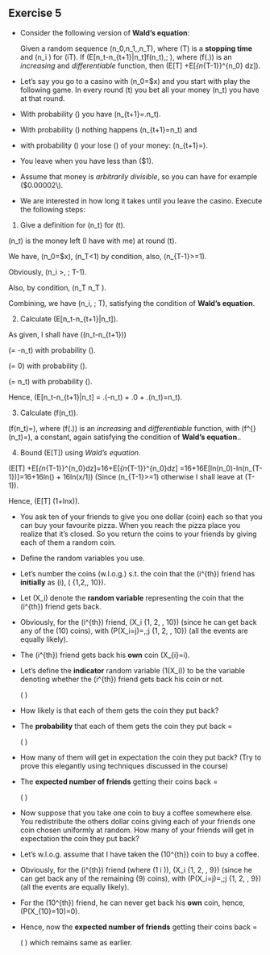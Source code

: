 Exercise 5
----------

* Consider the following version of **Wald's equation**: 

  Given a random sequence \(n_0,n_1,\ldots,n_T\), where \(T\) is a **stopping time** and \(n_i \geq \frac{1}{2}\) for \(i\leq T\). If \(E[n_t-n_{t+1}|n_t]\geq f(n_t),\; \forall{t}\), where \(f(.)\) is an *increasing* and *differentiable* function, then \(E[T] \leq \frac{1}{2f(\frac{1}{2})}+E[\int_{n_{T-1}}^{n_0} \frac{1}{f(z)} dz]\).

* Let's say you go to a casino with \(n_0=\$x\) and you start with play the following game. In every round \(t\) you bet all your money \(n_t\) you have at that round.

* With probability \(\frac{1}{2}\) you have \(n_{t+1}=\frac{9}{8}.n_t\). 
* With probability \(\frac{1}{4}\) nothing happens \(n_{t+1}=n_t\) and 
* with probability \(\frac{1}{4}\) your lose \(\frac{1}{2}\) of your money: \(n_{t+1}=\frac{n_t}{2}\). 

* You leave when you have less than \(\$1\).

* Assume that money is *arbitrarily divisible*, so you can have for example \(\$0.00002\\).

* We are interested in how long it takes until you leave the casino. Execute the following steps:

1. Give a definition for \(n_t\) for \(t\in \aleph\).

  \(n_t\) is the money left (I have with me) at round \(t\).
  
  We have, \(n_0=\$x\), \(n_T<1\) by condition, also, \(n_{T-1}>=1\). 
  
  Obviously, \(n_i \geq 1>\frac{1}{2}, \; \forall{i} \leq T-1\).
  
  Also, by condition, \(n_T \geq \frac{n_{T-1}}{2} \geq 1 \Rightarrow n_T \geq \frac{1}{2}\).
  
  Combining, we have \(n_i\geq\frac{1}{2}, \; \forall{i} \leq T\), satisfying the condition of **Wald's equation**. 

2. Calculate \(E[n_t-n_{t+1}|n_t]\).

  As given, I shall have \((n_t-n_{t+1})\)
  
  \(= -\frac{1}{8}n_t\) with probability \(\frac{1}{2}\).
  
  \(= 0\) with probability \(\frac{1}{4}\).
  
  \(= \frac{1}{2}n_t\) with probability \(\frac{1}{4}\).
  
  Hence, \(E[n_t-n_{t+1}|n_t] = \frac{1}{2}.(-\frac{1}{8}n_t) + \frac{1}{4}.0 + \frac{1}{4}.(\frac{1}{2}n_t)=\frac{1}{16}n_t\).

3. Calculate \(f(n_t)\).

  \(f(n_t)=\frac{n_t}{16}\), where \(f(.)\) is an *increasing* and *differentiable* function, with \(f^{\prime}(n_t)=\frac{1}{16}\), a constant, 
  again satisfying the condition of **Wald's equation**..

4. Bound \(E[T]\) using *Wald's equation*.

  \(E[T] \leq \frac{1}{2f(\frac{1}{2})}+E[\int_{n_{T-1}}^{n_0}\frac{1}{f(z)}dz]=16+E[\int_{n_{T-1}}^{n_0}\frac{16}{z}dz]
  =16+16E[ln(n_0)-ln(n_{T-1})]=16+16ln(\frac{n_0}{n_{T-1}}) \leq 16 + 16ln(x/1)\) (Since \(n_{T-1}>=1\) otherwise I shall leave at \(T-1\)).
  
  Hence, \(E[T] \leq 16(1+lnx)\).

* You ask ten of your friends to give you one dollar (coin) each so that you can buy your favourite pizza. When you reach the pizza place you 
  realize that it's closed. So you return the coins to your friends by giving each of them a random coin.

* Define the random variables you use.

+ Let's number the coins (w.l.o.g.) s.t. the coin that the \(i^{th}\) friend has **initially** as \(i\), \(\forall{i} \in \{1,2,\ldots, 10\}\).
+ Let \(X_i\) denote the **random variable** representing the coin that the \(i^{th}\) friend gets back. 
+ Obviously, for the \(i^{th}\) friend, \(X_i \in \{1, 2, \ldots, 10\}\) (since he can get back any of the \(10\) coins), with 
 \(P(X_i=j)=\frac{1}{10},\;j \in \{1, 2, \ldots, 10\}\) (all the events are equally likely).
+ The \(i^{th}\) friend gets back his **own** coin \(\Leftrightarrow X_{i}=i\).
+ Let's define the **indicator** random variable \(1(X_i)\) to be the variable denoting whether the \(i^{th}\) friend gets back his coin or not.
  
  \(
  \begin{align*}
  1(X_i) &= 1, \; \mbox{  if}\;\; X_i = i \\
         &=0,  \; \mbox{  otherwise}
  \end{align*}
  \)

* How likely is that each of them gets the coin they put back?

+ The **probability** that each of them gets the coin they put back = 

  \(
    \begin{align*}
    &P(\cap_{i=1}^{10} 1(X_i)=1)\\
    &=P(1(X_1)=1).P(1(X_2)=1|1(X_1)=1).P(1(X_3)=1|1(X_1)=1\wedge 1(X_2)=1)\ldots P(1(X_{10})=1|1(X_1)=1\wedge 1(X_2)=1 \wedge \ldots 1(X_9)=1)\\
    &=\frac{1}{10}.\frac{1}{9}.\frac{1}{8} \ldots \frac{1}{1} \\
    &=\frac{1}{10!}
    \end{align*}
  \) 
  
* How many of them will get in expectation the coin they put back? (Try to prove this elegantly using techniques discussed in the course)

+ The **expected number of friends** getting their coins back = 

  \(
    \begin{align*}
    &E[\sum_{i=1}^{10} 1(X_i)] \\
    &=\sum_{i=1}^{10} E[1(X_i)] \mbox{    (by linearity of expectation)} \\
    &=\sum_{i=1}^{10} P(X_i=i) \\
    &=\sum_{i=1}^{10} \frac{1}{10} \mbox{     (all the 10 values are equally likely)} \\ 
    &=1
    \end{align*}
  \)
  
* Now suppose that you take one coin to buy a coffee somewhere else. You redistribute the others dollar coins giving each of your friends one 
  coin chosen uniformly at random. How many of your friends will get in expectation the coin they put back?
  
+ Let's w.l.o.g. assume that I have taken the \(10^{th}\) coin to buy a coffee. 
+ Obviously, for the \(i^{th}\) friend (where \(1 \leq i \geq 9\)), \(X_i \in \{1, 2, \ldots, 9\}\) (since he can get back any of the remaining 
  \(9\) coins), with \(P(X_i=j)=\frac{1}{9},\;j \in \{1, 2, \ldots, 9\}\) (all the events are equally likely).
+ For the \(10^{th}\) friend, he can never get back his **own** coin, hence, \(P(X_{10}=10)=0\).
+ Hence, now the **expected number of friends** getting their coins back = 

  \(
    \begin{align*}
    &E[\sum_{i=1}^{10} 1(X_i)] \\
    &=\sum_{i=1}^{10} E[1(X_i)] \mbox{    (by linearity of expectation)} \\
    &=\sum_{i=1}^{10} P(X_i=i) \\
    &=\sum_{i=1}^{9} P(X_i=i) + P(X_{10}=10) \\
    &=\sum_{i=1}^{9} \frac{1}{9} + 0 \\ 
    &=1
    \end{align*}
  \)
  which remains same as earlier.
  
